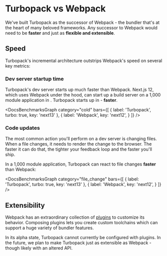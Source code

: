 
# Turbopack vs Webpack

We've built Turbopack as the successor of Webpack - the bundler that's at the heart of many beloved frameworks. Any successor to Webpack would need to be **faster** and just as **flexible and extensible**.

## Speed

Turbopack's incremental architecture outstrips Webpack's speed on several key metrics:

### Dev server startup time

Turbopack's dev server starts up much faster than Webpack. Next.js 12, which uses Webpack under the hood, can start up a build server on a 1,000 module application in <DocsBenchmarkStat stat="next12-cold-1000" />. Turbopack starts up in <DocsBenchmarkStat stat="turbopack-cold-1000" /> - **<DocsBenchmarkStat stat="turbopack-cold-vs-next12" /> faster**.

<DocsBenchmarksGraph category="cold" bars={[
  {
    label: 'Turbopack',
    turbo: true,
    key: 'next13'
  },
  {
    label: 'Webpack',
    key: 'next12',
  }
]} />

### Code updates

The most common action you'll perform on a dev server is changing files. When a file changes, it needs to render the change to the browser. The faster it can do that, the tighter your feedback loop and the faster you'll ship.

In a 1,000 module application, Turbopack can react to file changes **<DocsBenchmarkStat stat="turbopack-update-vs-next12" /> faster** than Webpack:

<DocsBenchmarksGraph category="file_change" bars={[
  {
    label: 'Turbopack',
    turbo: true,
    key: 'next13'
  },
  {
    label: 'Webpack',
    key: 'next12',
  }
]} />

## Extensibility

Webpack has an extraordinary collection of [plugins](https://webpack.js.org/plugins) to customize its behavior. Composing plugins lets you create custom toolchains which can support a huge variety of bundler features.

In its alpha state, Turbopack cannot currently be configured with plugins. In the future, we plan to make Turbopack just as extensible as Webpack - though likely with an altered API.
